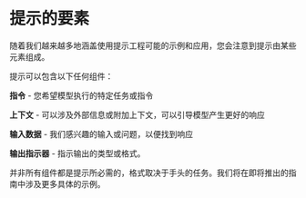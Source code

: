 # 提示的要素

随着我们越来越多地涵盖使用提示工程可能的示例和应用，您会注意到提示由某些元素组成。

提示可以包含以下任何组件：

**指令** - 您希望模型执行的特定任务或指令

**上下文** - 可以涉及外部信息或附加上下文，可以引导模型产生更好的响应

**输入数据** - 我们感兴趣的输入或问题，以便找到响应

**输出指示器** - 指示输出的类型或格式。

并非所有组件都是提示所必需的，格式取决于手头的任务。我们将在即将推出的指南中涉及更多具体的示例。